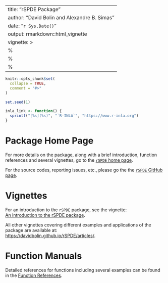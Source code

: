 
---
title: "rSPDE Package"
author: "David Bolin and Alexandre B. Simas"
date: "`r Sys.Date()`"
output: rmarkdown::html_vignette
vignette: >
  %\VignetteIndexEntry{rSPDE Package}
  %\VignetteEngine{knitr::rmarkdown}
  %\VignetteEncoding{UTF-8}
---

```r
knitr::opts_chunk$set(
  collapse = TRUE,
  comment = "#>"
)

set.seed(1)
```

```r
inla_link <- function() {
  sprintf("[%s](%s)", "`R-INLA`", "https://www.r-inla.org")
}
```

# Package Home Page

For more details on the package, along with a brief introduction, function references and several vignettes, go to the [`rSPDE` home page](https://davidbolin.github.io/rSPDE/).

For the source codes, reporting issues, etc., please go the the [`rSPDE` GitHub page](https://github.com/davidbolin/rSPDE).

# Vignettes

For an introduction to the `rSPDE` package, see the vignette:  
[An introduction to the rSPDE package](https://davidbolin.github.io/rSPDE/articles/rSPDE.html).

All other vignettes covering different examples and applications of the package are available at:  
[https://davidbolin.github.io/rSPDE/articles/](https://davidbolin.github.io/rSPDE/articles/).

# Function Manuals

Detailed references for functions including several examples can be found in the [Function References](https://davidbolin.github.io/rSPDE/reference/index.html).
